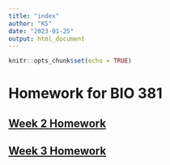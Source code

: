 ```yaml
---
title: "index"
author: "KS"
date: "2023-01-25"
output: html_document
---
```


```r
knitr::opts_chunk$set(echo = TRUE)
```

# Homework for BIO 381

## [Week 2 Homework](homework2.html)


## [Week 3 Homework](Homework_3_Stutzman.html)
